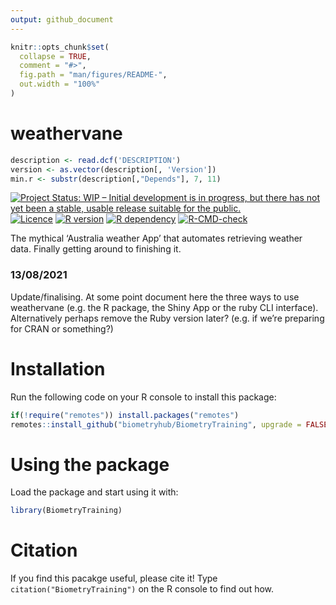 ```yaml
---
output: github_document
---
```


<!-- README.md is generated from README.Rmd. Please edit that file -->

```r
knitr::opts_chunk$set(
  collapse = TRUE,
  comment = "#>",
  fig.path = "man/figures/README-",
  out.width = "100%"
)
```

# weathervane

```r
description <- read.dcf('DESCRIPTION')
version <- as.vector(description[, 'Version'])
min.r <- substr(description[,"Depends"], 7, 11)
```

<!-- badges: start -->
[![Project Status: WIP – Initial development is in progress, but there has not yet been a stable, usable release suitable for the public.](https://www.repostatus.org/badges/latest/wip.svg)](https://www.repostatus.org/#wip)
[![Licence](https://img.shields.io/github/license/mashape/apistatus.svg)](http://choosealicense.com/licenses/mit/)
[![R version](https://img.shields.io/badge/weathervane.R%20version-0.1.0-80b6ff.svg)](/weathervane.R)
[![R dependency](https://img.shields.io/badge/R%3E%3D-`r min.r`-80b6ff.svg)](https://cran.r-project.org/)
[![R-CMD-check](https://github.com/biometryhub/weathervane/workflows/R-CMD-check/badge.svg)](https://github.com/biometryhub/weathervane/actions)
<!-- badges: end -->

The mythical 'Australia weather App' that automates retrieving weather data. Finally getting around to finishing it.

### 13/08/2021
Update/finalising. At some point document here the three ways to use
weathervane (e.g. the R package, the Shiny App or the ruby CLI interface).
Alternatively perhaps remove the Ruby version later? (e.g. if we're preparing
for CRAN or something?)

# Installation

Run the following code on your R console to install this package:

```r
if(!require("remotes")) install.packages("remotes") 
remotes::install_github("biometryhub/BiometryTraining", upgrade = FALSE)
```

# Using the package

Load the package and start using it with:

```r
library(BiometryTraining)
```

# Citation

If you find this pacakge useful, please cite it! Type `citation("BiometryTraining")` on the R console to find out how.


